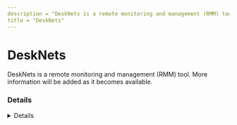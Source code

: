 ```yaml
---
description = "DeskNets is a remote monitoring and management (RMM) tool. More information will be added as it becomes available."
title = "DeskNets"
---
```




# DeskNets

DeskNets is a remote monitoring and management (RMM) tool. More information will be added as it becomes available.

### Details
<Details author={""}
         category={""}
         created={""}
         website={""}
         lastModified={"2024-02-26"}
         privileges={""}
         free={ false }
         verification={ false }
/>






### Forensic Artifacts









### References
- [https://www.desknets.com/en/download.html](https://www.desknets.com/en/download.html)


